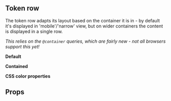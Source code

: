 

<Meta of={TokenRowStories} />

## Token row

The token row adapts its layout based on the container it is in - by default it's
displayed in 'mobile'/'narrow' view, but on wider containers the content is displayed in
a single row.

_This relies on the `@container` queries, which are fairly new - not all browsers
support this yet!_

**Default**

<Canvas of={TokenRowStories.Default} />

**Contained**

<Canvas of={TokenRowStories.Contained} />

**CSS color properties**

<Canvas of={TokenRowStories.CssColorInherit} />

## Props

<ArgsTable of={TokenRow} />
